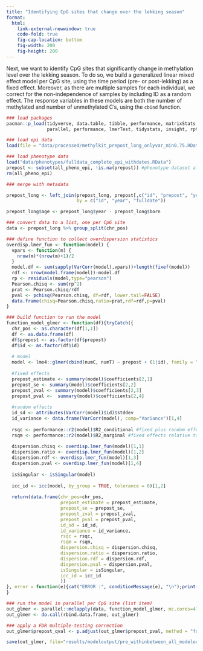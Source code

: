 ```yaml
---
title: "Identifying CpG sites that change over the lekking season"
format: 
  html:
    link-external-newwindow: true
    code-fold: true
    fig-cap-location: bottom
    fig-width: 200
    fig-height: 200
---
```


Next, we want to identify CpG sites that significantly change in methylation level over the lekking season. To do so, we build a generalized linear mixed effect model per CpG site, using the time period (pre- or post-lekking) as a fixed effect. Moreover, as there are multiple samples for each individual, we correct for the non-independence of samples by including ID as a random effect. The response variables in these models are both the number of methylated and number of unmethylated C's, using the `cbind` function.

```r
### load packages 
pacman::p_load(tidyverse, data.table, tibble, performance, matrixStats, 
               parallel, performance, lmerTest, tidystats, insight, rptR)

### load epi data
load(file = "data/processed/methylkit_prepost_long_onlyvar_min0.75.RData") 

### load phenotype data 
load("data/phenotypes/fulldata_complete_epi_withdates.RData")
prepost <- subset(all_pheno_epi, !is.na(prepost)) #phenotype dataset also consists of other individuals not part of this study
rm(all_pheno_epi)

### merge with metadata

prepost_long <- left_join(prepost_long, prepost[,c("id", "prepost", "year", "born", "fulldate")], 
                          by = c("id", "year", "fulldate"))

prepost_long$age <- prepost_long$year - prepost_long$born

### convert data to a list, one per CpG site
data <- prepost_long %>% group_split(chr_pos)

### define function to collect overdispersion statistics
overdisp.lmer_fun <- function(model) {
  vpars <- function(m) {
    nrow(m)*(nrow(m)+1)/2
  }
  model.df <- sum(sapply(VarCorr(model),vpars))+length(fixef(model))
  rdf <- nrow(model.frame(model))-model.df
  rp <- residuals(model,type="pearson")
  Pearson.chisq <- sum(rp^2)
  prat <- Pearson.chisq/rdf
  pval <- pchisq(Pearson.chisq, df=rdf, lower.tail=FALSE)
  data.frame(chisq=Pearson.chisq,ratio=prat,rdf=rdf,p=pval)
}

### build function to run the model
function_model_glmer <- function(df){tryCatch({
  chr_pos <- as.character(df[1,1])
  df <- as.data.frame(df)
  df$prepost <- as.factor(df$prepost)
  df$id <- as.factor(df$id)
  
  # model
  model <- lme4::glmer(cbind(numC, numT) ~ prepost + (1|id), family = "binomial", df)
  
  #fixed effects
  prepost_estimate <- summary(model)$coefficients[2,1]
  prepost_se <- summary(model)$coefficients[2,2]
  prepost_zval <- summary(model)$coefficients[2,3]
  prepost_pval <-  summary(model)$coefficients[2,4]
  
  #random effects 
  id_sd <- attributes(VarCorr(model)$id)$stddev
  id_variance <- data.frame(VarCorr(model), comp="Variance")[1,4]
  
  rsqc <- performance::r2(model)$R2_conditional #fixed plus random effects relative to overall variance
  rsqm <- performance::r2(model)$R2_marginal #fixed effects relative to overall variance
  
  dispersion.chisq <- overdisp.lmer_fun(model)[1,1]
  dispersion.ratio <- overdisp.lmer_fun(model)[1,2]
  dispersion.rdf <- overdisp.lmer_fun(model)[1,3]
  dispersion.pval <- overdisp.lmer_fun(model)[1,4]
  
  isSingular <- isSingular(model)
  
  icc_id <- icc(model, by_group = TRUE, tolerance = 0)[1,2]
  
  return(data.frame(chr_pos=chr_pos, 
                    prepost_estimate = prepost_estimate,
                    prepost_se = prepost_se,
                    prepost_zval = prepost_zval,
                    prepost_pval = prepost_pval,
                    id_sd = id_sd,
                    id_variance = id_variance,
                    rsqc = rsqc,
                    rsqm = rsqm,
                    dispersion.chisq = dispersion.chisq,
                    dispersion.ratio = dispersion.ratio,
                    dispersion.rdf = dispersion.rdf,
                    dispersion.pval = dispersion.pval,
                    isSingular = isSingular,
                    icc_id = icc_id
                    ))
}, error = function(e){cat("ERROR :", conditionMessage(e), "\n");print(chr_pos)})
}

### run the model in parallel per CpG site (list item)
out_glmer <- parallel::mclapply(data, function_model_glmer, mc.cores=4)
out_glmer <- do.call(rbind.data.frame, out_glmer)

### apply a FDR multiple-testing correction
out_glmer$prepost_qval <- p.adjust(out_glmer$prepost_pval, method = "fdr", n = nrow(out_glmer))

save(out_glmer, file="results/modeloutput/pre_withinbetween_all_modeloutput_glmer_min0.75.RData")

```